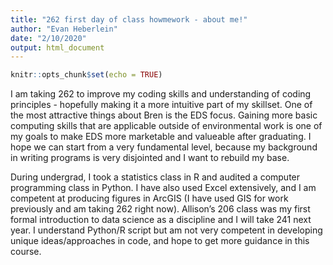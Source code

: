 ```yaml
---
title: "262 first day of class howmework - about me!"
author: "Evan Heberlein"
date: "2/10/2020"
output: html_document
---
```


```r
knitr::opts_chunk$set(echo = TRUE)
```

I am taking 262 to improve my coding skills and understanding of coding principles - hopefully making it a more intuitive part of my skillset. One of the most attractive things about Bren is the EDS focus. Gaining more basic computing skills that are applicable outside of environmental work is one of my goals to make EDS more marketable and valueable after graduating. I hope we can start from a very fundamental level, because my background in writing programs is very disjointed and I want to rebuild my base.

During undergrad, I took a statistics class in R and audited a computer programming class in Python. I have also used Excel extensively, and I am competent at producing figures in ArcGIS (I have used GIS for work previously and am taking 262 right now). Allison's 206 class was my first formal introduction to data science as a discipline and I will take 241 next year. I understand Python/R script but am not very competent in developing unique ideas/approaches in code, and hope to get more guidance in this course.

